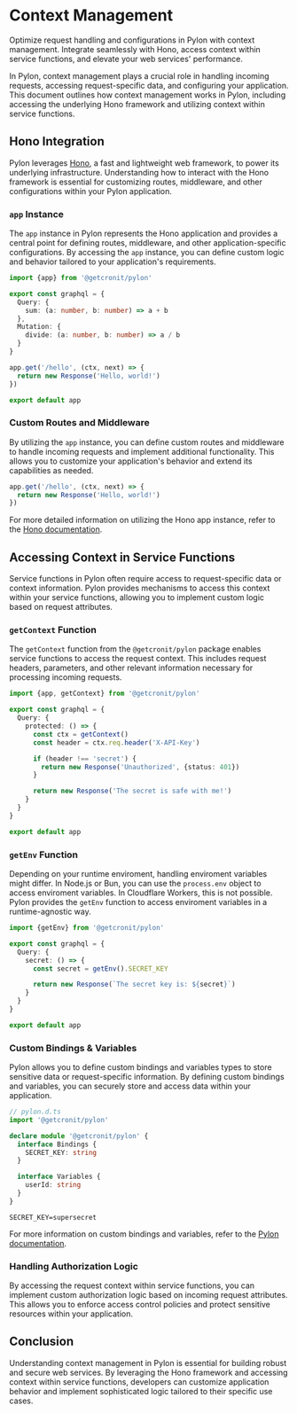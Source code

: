 # Context Management

Optimize request handling and configurations in Pylon with context management. Integrate seamlessly with Hono, access context within service functions, and elevate your web services' performance.

In Pylon, context management plays a crucial role in handling incoming requests, accessing request-specific data, and configuring your application. This document outlines how context management works in Pylon, including accessing the underlying Hono framework and utilizing context within service functions.

## Hono Integration

Pylon leverages [Hono](https://hono.dev/), a fast and lightweight web framework, to power its underlying infrastructure. Understanding how to interact with the Hono framework is essential for customizing routes, middleware, and other configurations within your Pylon application.

### `app` Instance

The `app` instance in Pylon represents the Hono application and provides a central point for defining routes, middleware, and other application-specific configurations. By accessing the `app` instance, you can define custom logic and behavior tailored to your application's requirements.

```typescript
import {app} from '@getcronit/pylon'

export const graphql = {
  Query: {
    sum: (a: number, b: number) => a + b
  },
  Mutation: {
    divide: (a: number, b: number) => a / b
  }
}

app.get('/hello', (ctx, next) => {
  return new Response('Hello, world!')
})

export default app
```

### Custom Routes and Middleware

By utilizing the `app` instance, you can define custom routes and middleware to handle incoming requests and implement additional functionality. This allows you to customize your application's behavior and extend its capabilities as needed.

```typescript
app.get('/hello', (ctx, next) => {
  return new Response('Hello, world!')
})
```

For more detailed information on utilizing the Hono app instance, refer to the [Hono documentation](https://hono.dev/getting-started/basic).

## Accessing Context in Service Functions

Service functions in Pylon often require access to request-specific data or context information. Pylon provides mechanisms to access this context within your service functions, allowing you to implement custom logic based on request attributes.

### `getContext` Function

The `getContext` function from the `@getcronit/pylon` package enables service functions to access the request context. This includes request headers, parameters, and other relevant information necessary for processing incoming requests.

```typescript
import {app, getContext} from '@getcronit/pylon'

export const graphql = {
  Query: {
    protected: () => {
      const ctx = getContext()
      const header = ctx.req.header('X-API-Key')

      if (header !== 'secret') {
        return new Response('Unauthorized', {status: 401})
      }

      return new Response('The secret is safe with me!')
    }
  }
}

export default app
```

### `getEnv` Function

Depending on your runtime enviroment, handling enviroment variables might differ. In Node.js or Bun, you can use the `process.env` object to access enviroment variables. In Cloudflare Workers, this is not possible.
Pylon provides the `getEnv` function to access enviroment variables in a runtime-agnostic way.

```typescript
import {getEnv} from '@getcronit/pylon'

export const graphql = {
  Query: {
    secret: () => {
      const secret = getEnv().SECRET_KEY

      return new Response(`The secret key is: ${secret}`)
    }
  }
}

export default app
```

### Custom Bindings & Variables

Pylon allows you to define custom bindings and variables types to store sensitive data or request-specific information. By defining custom bindings and variables, you can securely store and access data within your application.

```typescript
// pylon.d.ts
import '@getcronit/pylon'

declare module '@getcronit/pylon' {
  interface Bindings {
    SECRET_KEY: string
  }

  interface Variables {
    userId: string
  }
}
```

```env
SECRET_KEY=supersecret
```

For more information on custom bindings and variables, refer to the [Pylon documentation](../guides/bindings-and-variables.mdx).

### Handling Authorization Logic

By accessing the request context within service functions, you can implement custom authorization logic based on incoming request attributes. This allows you to enforce access control policies and protect sensitive resources within your application.

## Conclusion

Understanding context management in Pylon is essential for building robust and secure web services. By leveraging the Hono framework and accessing context within service functions, developers can customize application behavior and implement sophisticated logic tailored to their specific use cases.

